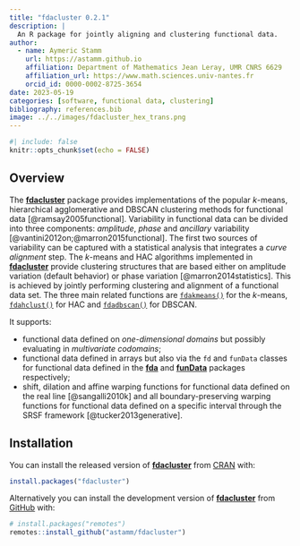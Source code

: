 ```yaml
---
title: "fdacluster 0.2.1"
description: |
  An R package for jointly aligning and clustering functional data.
author:
  - name: Aymeric Stamm
    url: https://astamm.github.io
    affiliation: Department of Mathematics Jean Leray, UMR CNRS 6629
    affiliation_url: https://www.math.sciences.univ-nantes.fr
    orcid_id: 0000-0002-8725-3654
date: 2023-05-19
categories: [software, functional data, clustering]
bibliography: references.bib
image: ../../images/fdacluster_hex_trans.png
---
```


```r
#| include: false
knitr::opts_chunk$set(echo = FALSE)
```

## Overview

The [**fdacluster**](https://astamm.github.io/fdacluster/) package provides
implementations of the popular $k$-means, hierarchical agglomerative and DBSCAN
clustering methods for functional data [@ramsay2005functional]. Variability in
functional data can be divided into three components:
*amplitude*, *phase* and *ancillary* variability [@vantini2012on;@marron2015functional]. The first two sources of variability can be captured with a statistical analysis that
integrates a *curve alignment* step. The $k$-means and HAC algorithms
implemented in [**fdacluster**](https://astamm.github.io/fdacluster/) provide
clustering structures that are based either on amplitude variation (default
behavior) or phase variation [@marron2014statistics]. This is achieved by
jointly performing clustering and alignment of a functional data set. The three
main related functions are
[`fdakmeans()`](https://astamm.github.io/fdacluster/reference/fdakmeans.html)
for the $k$-means,
[`fdahclust()`](https://astamm.github.io/fdacluster/reference/fdahclust.html)
for HAC and
[`fdadbscan()`](https://astamm.github.io/fdacluster/reference/fdadbscan.html)
for DBSCAN.

It supports:

- functional data defined on *one-dimensional domains* but possibly evaluating in
*multivariate codomains*;
- functional data defined in arrays but also via the `fd` and `funData` classes
for functional data defined in the
[**fda**](https://cran.r-project.org/package=fda) and
[**funData**](https://cran.r-project.org/package=funData) packages respectively;
- shift, dilation and affine warping functions for functional data
defined on the real line [@sangalli2010k] and all boundary-preserving warping
functions for functional data defined on a specific interval through the SRSF
framework [@tucker2013generative].

## Installation

You can install the released version of
[**fdacluster**](https://astamm.github.io/fdacluster/) from
[CRAN](https://cran.r-project.org) with:

```r
install.packages("fdacluster")
```

Alternatively you can install the development version of
[**fdacluster**](https://astamm.github.io/fdacluster/) from [GitHub](https://github.com/)
with:

```r
# install.packages("remotes")
remotes::install_github("astamm/fdacluster")
```
